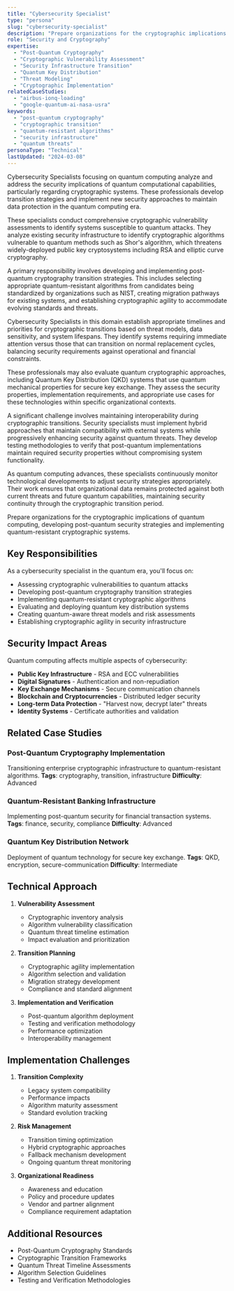```yaml
---
title: "Cybersecurity Specialist"
type: "persona"
slug: "cybersecurity-specialist"
description: "Prepare organizations for the cryptographic implications of quantum computing, developing post-quantum security strategies and implementing quantum-resistant cryptographic systems."
role: "Security and Cryptography"
expertise:
  - "Post-Quantum Cryptography"
  - "Cryptographic Vulnerability Assessment"
  - "Security Infrastructure Transition"
  - "Quantum Key Distribution"
  - "Threat Modeling"
  - "Cryptographic Implementation"
relatedCaseStudies:
  - "airbus-ionq-loading"
  - "google-quantum-ai-nasa-usra"
keywords:
  - "post-quantum cryptography"
  - "cryptographic transition"
  - "quantum-resistant algorithms"
  - "security infrastructure"
  - "quantum threats"
personaType: "Technical"
lastUpdated: "2024-03-08"
---
```


Cybersecurity Specialists focusing on quantum computing analyze and address the security implications of quantum computational capabilities, particularly regarding cryptographic systems. These professionals develop transition strategies and implement new security approaches to maintain data protection in the quantum computing era.

These specialists conduct comprehensive cryptographic vulnerability assessments to identify systems susceptible to quantum attacks. They analyze existing security infrastructure to identify cryptographic algorithms vulnerable to quantum methods such as Shor's algorithm, which threatens widely-deployed public key cryptosystems including RSA and elliptic curve cryptography.

A primary responsibility involves developing and implementing post-quantum cryptography transition strategies. This includes selecting appropriate quantum-resistant algorithms from candidates being standardized by organizations such as NIST, creating migration pathways for existing systems, and establishing cryptographic agility to accommodate evolving standards and threats.

Cybersecurity Specialists in this domain establish appropriate timelines and priorities for cryptographic transitions based on threat models, data sensitivity, and system lifespans. They identify systems requiring immediate attention versus those that can transition on normal replacement cycles, balancing security requirements against operational and financial constraints.

These professionals may also evaluate quantum cryptographic approaches, including Quantum Key Distribution (QKD) systems that use quantum mechanical properties for secure key exchange. They assess the security properties, implementation requirements, and appropriate use cases for these technologies within specific organizational contexts.

A significant challenge involves maintaining interoperability during cryptographic transitions. Security specialists must implement hybrid approaches that maintain compatibility with external systems while progressively enhancing security against quantum threats. They develop testing methodologies to verify that post-quantum implementations maintain required security properties without compromising system functionality.

As quantum computing advances, these specialists continuously monitor technological developments to adjust security strategies appropriately. Their work ensures that organizational data remains protected against both current threats and future quantum capabilities, maintaining security continuity through the cryptographic transition period.




Prepare organizations for the cryptographic implications of quantum computing, developing post-quantum security strategies and implementing quantum-resistant cryptographic systems.

## Key Responsibilities

As a cybersecurity specialist in the quantum era, you'll focus on:

- Assessing cryptographic vulnerabilities to quantum attacks
- Developing post-quantum cryptography transition strategies
- Implementing quantum-resistant cryptographic algorithms
- Evaluating and deploying quantum key distribution systems
- Creating quantum-aware threat models and risk assessments
- Establishing cryptographic agility in security infrastructure

## Security Impact Areas

Quantum computing affects multiple aspects of cybersecurity:

- **Public Key Infrastructure** - RSA and ECC vulnerabilities
- **Digital Signatures** - Authentication and non-repudiation
- **Key Exchange Mechanisms** - Secure communication channels
- **Blockchain and Cryptocurrencies** - Distributed ledger security
- **Long-term Data Protection** - "Harvest now, decrypt later" threats
- **Identity Systems** - Certificate authorities and validation

## Related Case Studies

### Post-Quantum Cryptography Implementation
Transitioning enterprise cryptographic infrastructure to quantum-resistant algorithms.
**Tags**: cryptography, transition, infrastructure
**Difficulty**: Advanced

### Quantum-Resistant Banking Infrastructure
Implementing post-quantum security for financial transaction systems.
**Tags**: finance, security, compliance
**Difficulty**: Advanced

### Quantum Key Distribution Network
Deployment of quantum technology for secure key exchange.
**Tags**: QKD, encryption, secure-communication
**Difficulty**: Intermediate

## Technical Approach

1. **Vulnerability Assessment**
   - Cryptographic inventory analysis
   - Algorithm vulnerability classification
   - Quantum threat timeline estimation
   - Impact evaluation and prioritization

2. **Transition Planning**
   - Cryptographic agility implementation
   - Algorithm selection and validation
   - Migration strategy development
   - Compliance and standard alignment

3. **Implementation and Verification**
   - Post-quantum algorithm deployment
   - Testing and verification methodology
   - Performance optimization
   - Interoperability management

## Implementation Challenges

1. **Transition Complexity**
   - Legacy system compatibility
   - Performance impacts
   - Algorithm maturity assessment
   - Standard evolution tracking

2. **Risk Management**
   - Transition timing optimization
   - Hybrid cryptographic approaches
   - Fallback mechanism development
   - Ongoing quantum threat monitoring

3. **Organizational Readiness**
   - Awareness and education
   - Policy and procedure updates
   - Vendor and partner alignment
   - Compliance requirement adaptation

## Additional Resources

- Post-Quantum Cryptography Standards
- Cryptographic Transition Frameworks
- Quantum Threat Timeline Assessments
- Algorithm Selection Guidelines
- Testing and Verification Methodologies